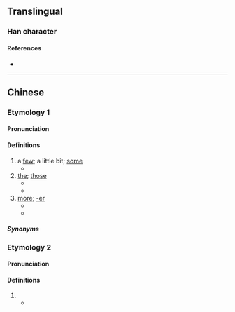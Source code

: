 {{character info/new}}
==Translingual==

===Han character===
{{Han char|rn=30|rad=口|as=08|sn=11|four=|canj=RHAI|ids=⿰口的}}

====References====
* {{Han ref|kx=0196.261|hdz=10642.091|uh=5572|ud=21874}}

----

==Chinese==

===Etymology 1===
{{zh-forms|alt=D-nonstandard,d-nonstandard,o的-nonstandard,的,尐}}
{{zh-wp|yue}}
{{rfe|zh}}

====Pronunciation====
{{zh-pron
|c=di1,dit1
|cat=pron,det,suf
}}

====Definitions====
{{zh-hanzi}} {{tlb|zh|Cantonese}}

# a [[few]]; a little bit; [[some]]
#* {{zh-x|好 靚 生果。買 啲 啦，小姐。|Very nice fruits. Buy '''a few''', miss.|C-GZ}}
# [[the]]; [[those]]
#* {{zh-x|啲 西瓜 好 甜。|'''The''' watermelon is sweet.|C}}
#* {{zh-x|洗 埋 啲 衫 啦！|Finish washing '''the''' clothes!|C}}
# [[more]]; [[-er]]
#* {{zh-x|聽{ting1}日 要 早 啲 起身。|You need to get up earli'''er''' tomorrow.|C}}
#* {{zh-x|食 快 啲 啦！|Eat fast'''er'''!|C}}

=====Synonyms=====
{{zh-dial|些}}

===Etymology 2===
{{zh-forms}}

====Pronunciation====
{{zh-pron
|mn=tw:teh
|cat=part
}}

====Definitions====
{{zh-hanzi}} {{tlb|zh|Min Nan}}

# {{zh-alt-form|*咧|-ing}}
#* {{zh-x|門徒 看著[着] ^伊 佇 湖 的 頂面 啲{teh} 行，真 著驚，講：「^是 鬼！」^𪜶 驚-甲 大聲 喝{hoah} 出來。|And when the disciples saw him walk'''ing''' on the sea, they were troubled, saying, It is a spirit; and they cried out for fear.|TW|ref={{lang|zh|現代台語譯本}} (Today's Taiwanese Version), {{lang|zh|馬太福音}} (Matthew) 14:26}}